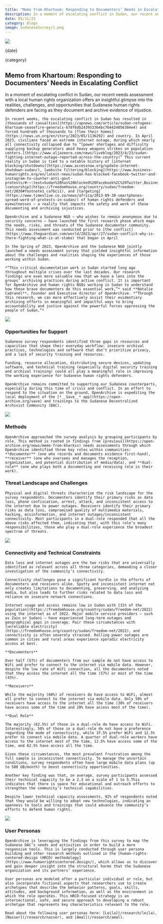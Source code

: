 ```yaml
---
title: "Memo from Khartoum: Responding to Documenters’ Needs in Escalating Conflict"
description: In a moment of escalating conflict in Sudan, our recent needs assessment with a local human rights organization offers an insightful glimpse into the realities, challenges, and opportunities that Sudanese human rights defenders face as they document and archive evidence of injustice.
date: 05/31/23
category: Blogs
image: SudaneseSurvey/1.png
---
```



<ArticleHeaderSection>

![](SudaneseSurvey/1.png)

{date}

{category}

## Memo from Khartoum: Responding to Documenters’ Needs in Escalating Conflict

In a moment of escalating conflict in Sudan, our recent needs assessment with a local human rights organization offers an insightful glimpse into the realities, challenges, and opportunities that Sudanese human rights defenders are facing as they document and archive evidence of injustice.

</ArticleHeaderSection>
<ContentSection>

    In recent weeks, the escalating conflict in Sudan has resulted in [thousands of casualties](https://apnews.com/article/sudan-refugees-khartoum-ceasefire-generals-678f6db2439533b4bc764424056304e4) and forced hundreds of thousands to [flee their homes](https://news.un.org/en/story/2023/05/1136292) and country. In April 2023, civilians faced an extreme internet outage, during which nearly all connectivity collapsed due to “[power shortages and difficulty supplying backup generators amid heavy weapons strikes on population centers.](https://www.aljazeera.com/news/liveblog/2023/4/23/sudan-fighting-internet-outage-reported-across-the-country)” This current reality in Sudan is tied to a notable history of [internet blocking/shutdowns](https://www.accessnow.org/update-internet-shutdown-sudan/), [website filtering/blocking](https://www.business-humanrights.org/en/latest-news/sudan-has-blocked-facebook-twitter-and-instagram-to-counter-anti-govt-protests/#:~:text=Sudan%20has%20blocked%20Facebook%2C%20Twitter,Business%20%26%20Human%20Rights%20Resource%20Centre), [censorship](https://freedomhouse.org/country/sudan/freedom-net/2020#footnote1_ca7bci1), and [targeting](https://www.timeslive.co.za/news/africa/2013-09-30-smartphones-spread-word-of-protests-in-sudan/) of human rights defenders and eyewitnesses – a reality that impacts the safety and work of those documenting and archiving injustices. 

    OpenArchive and a Sudanese NGO – who wishes to remain anonymous due to security concerns – have launched the first research phase which maps the needs, risks, and threats of the Sudanese documenter community. This needs assessment was conducted prior to [the conflict](https://www.theguardian.com/world/2023/apr/27/sudan-conflict-why-is-there-fighting-what-is-at-stake) that began in April

    In the Spring of 2023, OpenArchive and the Sudanese NGO jointly launched a needs assessment survey that yielded insightful information about the challenges and realities shaping the experiences of those working within Sudan. 

    *“This critical documentation work in Sudan started long ago throughout multiple crises over the last decades. Our research findings are even more valuable now that we have a lens into the groups’ archiving practices during active conflict. It is important for OpenArchive and human rights NGOs working in Sudan to understand how these brave documenters do this essential work,”* said **Natalie Cadranel**, Founder and Executive director of OpenArchive. *“Through this research, we can more effectively assist their evidentiary archiving efforts in meaningful and impactful ways to bring accountability and justice against the powerful forces oppressing the people of Sudan.”*

![](SudaneseSurvey/2.png)

### Opportunities for Support

    Sudanese survey respondents identified three gaps in resources and capacities that shape their everyday workflow: insecure archival practices, technologies and software that don’t prioritize privacy, and a lack of security training and resources. 

    Funding, resource allocation, distributing secure devices, updating software, and technical training (especially digital security training and archival training) could all play a meaningful role in improving the working experience for Sudanese human rights defenders. 

    OpenArchive remains committed to supporting our Sudanese counterparts, especially during this time of crisis and conflict. In an effort to respond to the situation on the ground, OpenArchive is expediting the local deployment of the [*__Save__* app](https://open-archive.org/save) and trainings to the Sudanese Decentralized Archivist Community (DAC). 

![](SudaneseSurvey/3.png)

### Methods

    OpenArchive approached the survey analysis by grouping participants by role. This method is rooted in findings from [previous](https://open-archive.org/news/memo-from-kharkiv) needs assessments through which OpenArchive identified three key roles within communities: **documenter** (one who records and documents evidence first-hand), **receiver** (one who oversees and manages the reception, organization, and potential distribution of media/data), and **dual-role** (one who plays both a documenting and receiving role in their work). 

### Threat Landscape and Challenges

    Physical and digital threats characterize the risk landscape for the survey respondents. Documenters identify their primary risks as data loss, phone confiscation, arrest, attack, and inconsistent access to the internet due to power outages. Receivers identify their primary risks as data loss, compromised quality of multimedia materials, hacking, misinformation, and internet outages/inconsistent connectivity. Most participants in a dual-role responded that all the above risks affected them, indicating that, with this role’s many responsibilities, those who play a dual-role experience the broadest spectrum of threats.

![](SudaneseSurvey/4.png)

### Connectivity and Technical Constraints 

    Data loss and internet outages are the two risks that are universally identified as relevant across all three categories, demanding a closer investigation of the community’s connectivity.

    Connectivity challenges pose a significant hurdle in the efforts of documenters and receivers alike. Spotty and inconsistent internet not only creates limitations to documenting, preserving, and analyzing media, but also leads to further risks related to data loss and reliance on insecure network connections.

    Internet usage and access remains low in Sudan with [31% of the population](https://freedomhouse.org/country/sudan/freedom-net/2022) using the internet as of 2022. Major mobile service providers – such as Zain or Sudani – have experienced long-term outages and geographical gaps in coverage. Pair these circumstances with [unreliable electricity](https://freedomhouse.org/country/sudan/freedom-net/2022), and connectivity is often severely strained. Rolling power outages are common in cities and rural areas experience sporadic electricity access at best.   

    **Documenters**
    
    Over half (57%) of documenters from our sample do not have access to WiFi and prefer to connect to the internet via mobile data. However, despite the low rate of WiFi connection, all the documenters noted that they access the internet all the time (57%) or most of the time (43%). 

    **Receivers**

    While the majority (60%) of receivers do have access to WiFi, almost all prefer to connect to the internet via mobile data. Only 50% of receivers have access to the internet all the time (30% of receivers have access some of the time and 20% have access most of the time). 

    **Dual Role**

    The majority (62.5%) of those in a dual-role do have access to WiFi. Interestingly, 50% of those in a dual-role do not have a preference regarding the mode of connectivity, while 37.5% prefer WiFi and 12.5% prefer to connect via mobile data. A quarter of dual-role workers have access to the internet most of the time, 12.5% have access some of the time, and 62.5% have access all the time. 

    Given these circumstances, the most prevalent frustration among the full sample is inconsistent connectivity. To manage the uncertain conditions, survey respondents often have large mobile data plans (up to 500 GB/month) to boost connectivity opportunities.

    Another key finding was that, on average, survey participants assessed their technical capacity to be a 2.3 on a scale of 1 to 5.This indicates that there is space for educational and outreach efforts to strengthen the community’s technical capabilities.

    Despite lower technical capacity assessments, 92% of respondents noted that they would be willing to adopt new technologies, indicating an openness to tools and trainings that could advance the community’s efforts to defend human rights. 

![](SudaneseSurvey/5.png)

### User Personas

    OpenArchive is leveraging the findings from this survey to map the Sudanese DAC’s needs and activities in order to build a more responsive tools. This is largely conducted through user persona building and other research methods outlined in the [human-rights-centered-design (HRCD) methodology](https://www.humanrightscentered.design/), which allows us to discover and gain deeper insight into the structural harms that the Sudanese organization and its partners’ experience.  

    User personas are modeled after a particular individual or role, but also incorporate fictional aspects that researchers use to create archetypes that describe the behavior patterns, goals, skills, attitudes, and background information, as well as the environment in which the role operates. This HRCD-focused strategy is an intersectional, safe, and secure approach to developing a robust archetype that represents key characteristics relevant to the role.  

    Read about the following user personas here: [Leila](/research/leila), [Nasser](/research/nasser), and [Amal](/research/amal). 

</ContentSection>
